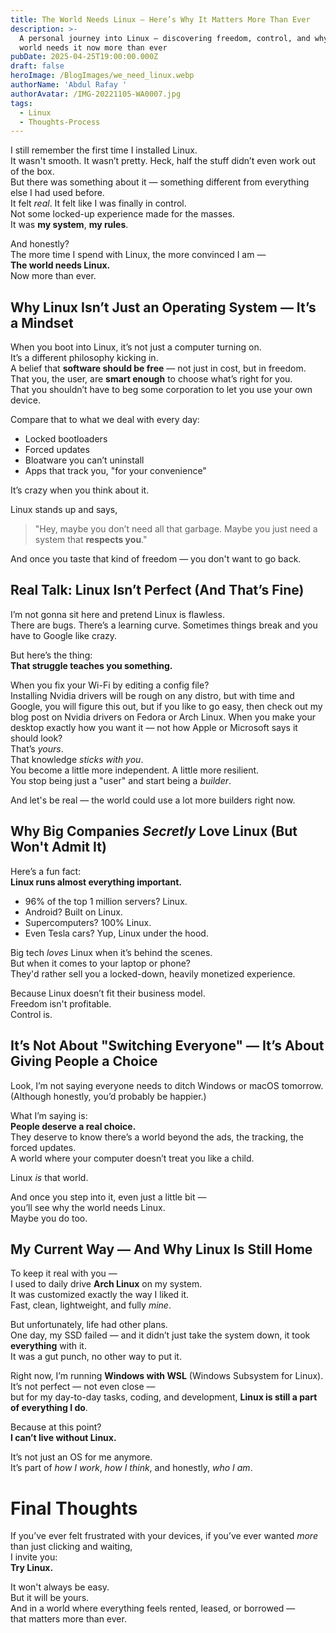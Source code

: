 ```yaml
---
title: The World Needs Linux — Here’s Why It Matters More Than Ever
description: >-
  A personal journey into Linux — discovering freedom, control, and why the
  world needs it now more than ever
pubDate: 2025-04-25T19:00:00.000Z
draft: false
heroImage: /BlogImages/we_need_linux.webp
authorName: 'Abdul Rafay '
authorAvatar: /IMG-20221105-WA0007.jpg
tags:
  - Linux
  - Thoughts-Process
---
```


I still remember the first time I installed Linux.\
It wasn't smooth. It wasn’t pretty. Heck, half the stuff didn’t even work out of the box.\
But there was something about it — something different from everything else I had used before.\
It felt *real*. It felt like I was finally in control.\
Not some locked-up experience made for the masses.\
It was **my system**, **my rules**.

And honestly?\
The more time I spend with Linux, the more convinced I am —\
**The world needs Linux.**\
Now more than ever.

## Why Linux Isn’t Just an Operating System — It’s a Mindset

When you boot into Linux, it’s not just a computer turning on.\
It’s a different philosophy kicking in.\
A belief that **software should be free** — not just in cost, but in freedom.\
That you, the user, are **smart enough** to choose what’s right for you.\
That you shouldn’t have to beg some corporation to let you use your own device.

Compare that to what we deal with every day:

* Locked bootloaders
* Forced updates
* Bloatware you can’t uninstall
* Apps that track you, "for your convenience"

It’s crazy when you think about it.

Linux stands up and says,

> "Hey, maybe you don’t need all that garbage. Maybe you just need a system that **respects you**."

And once you taste that kind of freedom — you don't want to go back.

## Real Talk: Linux Isn’t Perfect (And That’s Fine)

I’m not gonna sit here and pretend Linux is flawless.\
There are bugs. There’s a learning curve. Sometimes things break and you have to Google like crazy.

But here’s the thing:\
**That struggle teaches you something.**

When you fix your Wi-Fi by editing a config file?\
Installing Nvidia drivers will be rough on any distro, but with time and Google, you will figure this out, but if you like to go easy, then check out my blog post on Nvidia drivers on Fedora or Arch Linux.
When you make your desktop exactly how you want it — not how Apple or Microsoft says it should look?\
That’s *yours*.\
That knowledge *sticks with you*.\
You become a little more independent. A little more resilient.\
You stop being just a "user" and start being a *builder*.

And let's be real — the world could use a lot more builders right now.

## Why Big Companies *Secretly* Love Linux (But Won't Admit It)

Here’s a fun fact:\
**Linux runs almost everything important.**

* 96% of the top 1 million servers? Linux.
* Android? Built on Linux.
* Supercomputers? 100% Linux.
* Even Tesla cars? Yup, Linux under the hood.

Big tech *loves* Linux when it’s behind the scenes.\
But when it comes to your laptop or phone?\
They'd rather sell you a locked-down, heavily monetized experience.

Because Linux doesn’t fit their business model.\
Freedom isn't profitable.\
Control is.

## It’s Not About "Switching Everyone" — It’s About Giving People a Choice

Look, I’m not saying everyone needs to ditch Windows or macOS tomorrow.\
(Although honestly, you’d probably be happier.)

What I’m saying is:\
**People deserve a real choice.**\
They deserve to know there’s a world beyond the ads, the tracking, the forced updates.\
A world where your computer doesn’t treat you like a child.

Linux *is* that world.

And once you step into it, even just a little bit —\
you’ll see why the world needs Linux.\
Maybe you do too.

## My Current Way — And Why Linux Is Still Home

To keep it real with you —\
I used to daily drive **Arch Linux** on my system.\
It was customized exactly the way I liked it.\
Fast, clean, lightweight, and fully *mine*.

But unfortunately, life had other plans.\
One day, my SSD failed — and it didn’t just take the system down, it took **everything** with it.\
It was a gut punch, no other way to put it.

Right now, I’m running **Windows with WSL** (Windows Subsystem for Linux).\
It’s not perfect — not even close —\
but for my day-to-day tasks, coding, and development, **Linux is still a part of everything I do**.

Because at this point?\
**I can’t live without Linux.**

It’s not just an OS for me anymore.\
It’s part of *how I work*, *how I think*, and honestly, *who I am*.

# Final Thoughts

If you’ve ever felt frustrated with your devices, if you’ve ever wanted *more* than just clicking and waiting,\
I invite you:\
**Try Linux.**

It won't always be easy.\
But it will be yours.\
And in a world where everything feels rented, leased, or borrowed —\
that matters more than ever.
